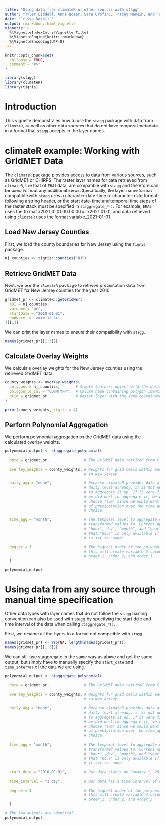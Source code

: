 ```yaml
---
title: "Using data from climateR or other sources with stagg"
author: "Tyler Liddell, Anna Boser, Sara Orofino, Tracey Mangin, and Tamma Carleton"
date: "`r Sys.Date()`"
output: rmarkdown::html_vignette
vignette: >
  %\VignetteIndexEntry{Vignette Title}
  %\VignetteEngine{knitr::rmarkdown}
  %\VignetteEncoding{UTF-8}
---
```


```r
knitr::opts_chunk$set(
  collapse = TRUE,
  comment = "#>"
)
```

```r
library(stagg)
library(climateR)
library(tigris)
```

# Introduction
This vignette demonstrates how to use the `stagg` package with data from `climateR`, as well as other data sources that do not have temporal metadata in a format that `stagg` accepts in the layer names. 

# climateR example: Working with GridMET Data

The `climateR` package provides access to data from various sources, such as GridMET or CHIRPS. The raster layer names for data retrieved from `climateR`, like that of `ERA5` data, are compatible with `stagg` and therefore can be used without any additional steps. Specifically, the layer name format compatible with `stagg` uses a character-date-time or character-date format following a string header, or the start date-time and temporal time steps of the raster stack must be specified in `staggregate_*()`. For example, `ERA5` uses the format x2021.01.01.00.00.00 or x2021.01.01, and data retrieved using `climateR` uses the format variable_2021-01-01. 

## Load New Jersey Counties
First, we load the county boundaries for New Jersey using the `tigris` package.

```r
nj_counties <- tigris::counties("NJ")
```

## Retrieve GridMET Data
Next, we use the `climateR` package to retrieve precipitation data from GridMET for New Jersey counties for the year 2010.

```r
gridmet_pr <- climateR::getGridMET(
  AOI = nj_counties,
  varname = "pr",
  startDate = "2010-01-01",
  endDate  = "2010-12-31"
)[[1]]
```

We can print the layer names to ensure their compatibility with `stagg`. 

```r
names(gridmet_pr[[1:3]])
```


## Calculate Overlay Weights
We calculate overlay weights for the New Jersey counties using the retrieved GridMET data.

```r
county_weights <- overlay_weights(
  polygons = nj_counties,       # Simple features object with the desired polygons
  polygon_id_col = "COUNTYFP",  # Column name containing polygon identifiers
  grid = gridmet_pr             # Raster layer with the same coordinate system and spatial resolution as the climate data
)

print(county_weights, digits = 4)
```

## Perform Polynomial Aggregation
We perform polynomial aggregation on the GridMET data using the calculated overlay weights.

```r
polynomial_output <- staggregate_polynomial(
  
  data = gridmet_pr,                # The GridMET data retrived from ClimateR
  
  overlay_weights = county_weights, # Weights for grid cells within each county 
                                    # in New Jersey
  
  daily_agg = "none",               # Because climateR provides data at the 
                                    # daily level already, it is not necessary
                                    # to aggregate it up. If it were finer and
                                    # we did want to aggregate it, we would 
                                    # choose "sum" since we would want the sum 
                                    # of precipitation over the time_agg of 
                                    # choice. 
  
  time_agg = "month",               # The temporal level to aggregate daily 
                                    # transformed values to. Current options are 
                                    # "hour", day", "month", and "year". Note 
                                    # that "hour" is only available if daily_agg
                                    # is set to "none"
  
  degree = 3                        # The highest order of the polynomial. Here 
                                    # this will create variable 3 columns: 
                                    # order_1, order_2, and order_3
  )

polynomial_output
```

# Using data from any source through manual time specification

Other data types with layer names that do not follow the `stagg` naming convention can also be used with stagg by specifying the start date and time interval of the data when calling `staggregate_*()`. 

First, we rename all the layers to a format not compatible with `stagg`.
```r
names(gridmet_pr) <- rep(NA, length(names(gridmet_pr)))
names(gridmet_pr[[1:3]])
```

We can still use staggregate in the same way as above and get the same output, but simply have to manually specify the `start_date` and `time_interval` of the data we are using. 
```r
polynomial_output <- staggregate_polynomial(
  
  data = gridmet_pr,                # The GridMET data retrived from ClimateR
  
  overlay_weights = county_weights, # Weights for grid cells within each county 
                                    # in New Jersey
  
  daily_agg = "none",               # Because climateR provides data at the 
                                    # daily level already, it is not necessary
                                    # to aggregate it up. If it were finer and
                                    # we did want to aggregate it, we would 
                                    # choose "sum" since we would want the sum 
                                    # of precipitation over the time_agg of 
                                    # choice. 
  
  time_agg = "month",               # The temporal level to aggregate daily 
                                    # transformed values to. Current options are 
                                    # "hour", day", "month", and "year". Note 
                                    # that "hour" is only available if daily_agg
                                    # is set to "none"
  
  start_date = "2010-01-01",        # Our data starts on January 1, 2010
  
  time_interval = "1 day",          # Our data has a time interval of one day
  
  degree = 3                        # The highest order of the polynomial. Here 
                                    # this will create variable 3 columns: 
                                    # order_1, order_2, and order_3
  )

# The two outputs are identical
polynomial_output
```
